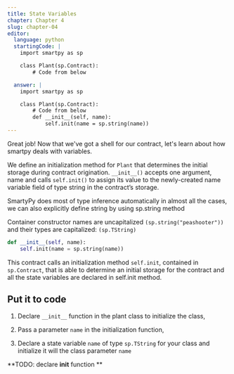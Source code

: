 ```yaml
---
title: State Variables
chapter: Chapter 4
slug: chapter-04
editor:
  language: python
  startingCode: |
    import smartpy as sp

    class Plant(sp.Contract):
        # Code from below

  answer: |  
    import smartpy as sp

    class Plant(sp.Contract):
        # Code from below
        def __init__(self, name):
            self.init(name = sp.string(name))
---
```


Great job! Now that we've got a shell for our contract, let's learn about how smartpy deals with variables.

We define an initialization method for `Plant` that determines the initial storage during contract origination. `__init__()` accepts one argument, name and calls `self.init()` to assign its value to the newly-created name variable field of type string in the contract’s storage.

SmartyPy does most of type inference automatically in almost all the cases, we can also explicitly define string by using sp.string method

Container constructor names are uncapitalized `(sp.string("peashooter"))` and their types are capitalized: `(sp.TString)`

```python
def __init__(self, name):
    self.init(name = sp.string(name))
```

This contract calls an initialization method `self.init`, contained in `sp.Contract`, that is able to determine an initial storage for the contract and all the state variables are declared in self.init method.

## Put it to code

1) Declare `__init__` function in the plant class to initialize the class,

2) Pass a parameter `name` in the initialization function,

3) Declare a state variable `name` of type `sp.TString` for your class and initialize it will the class parameter `name`

**TODO: declare __init__ function **

